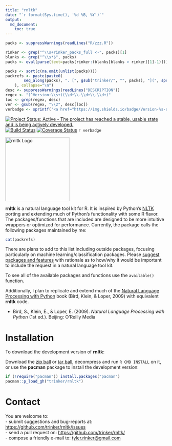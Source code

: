 ```yaml
---
title: "rnltk"
date: "`r format(Sys.time(), '%d %B, %Y')`"
output:
  md_document:
    toc: true      
---
```


```r
packs <- suppressWarnings(readLines("R/zzz.R"))

rinker <- grep("^\\s+rinker_packs_full <-", packs)[1]
blanks <- grep("^\\s*$", packs)
packs <- eval(parse(text=packs[rinker:(blanks[blanks > rinker][1]-1)]))

packs <- sort(c(na.omit(unlist(packs))))
packrefs <- paste(paste0(
        seq_along(packs), ". [", gsub("trinker/", "", packs), "](", sprintf("https://github.com/%s", packs), ")"
    ), collapse="\n")
desc <- suppressWarnings(readLines("DESCRIPTION"))
regex <- "(^Version:\\s+)(\\d+\\.\\d+\\.\\d+)"
loc <- grep(regex, desc)
ver <- gsub(regex, "\\2", desc[loc])
verbadge <- sprintf('<a href="https://img.shields.io/badge/Version-%s-orange.svg"><img src="https://img.shields.io/badge/Version-%s-orange.svg" alt="Version"/></a></p>', ver, ver)
````

[![Project Status: Active - The project has reached a stable, usable state and is being actively developed.](http://www.repostatus.org/badges/0.1.0/active.svg)](http://www.repostatus.org/#active)
[![Build Status](https://travis-ci.org/trinker/rnltk.svg?branch=master)](https://travis-ci.org/trinker/rnltk)
[![Coverage Status](https://coveralls.io/repos/trinker/rnltk/badge.svg?branch=master)](https://coveralls.io/r/trinker/rnltk?branch=master)
`r verbadge`

<img src="inst/rnltk_logo/r_rnltk_logo.png" width="200" alt="rnltk Logo">  

**rnltk** is a natural language tool kit for R.  It is inspired by Python's [NLTK](http://www.nltk.org/) porting and extending much of Python's functionality with some R flavor.  The packages/functions that are included are designed to be more intuitive wrappers or optimized for performance.  Currently, the package calls the following packages maintained by me:

```r
cat(packrefs)
```

There are plans to add to this list including outside packages, focusing particularly on machine learning/classification packages.  Please [suggest packages and features](https://github.com/trinker/rnltk/issues) with rationale as to how/why it would be important to include the request in a natural language tool kit.

To see all of the available packages and functions use the `available()` function.

Additionally, I plan to replicate and extend much of the [Natural Language Processing with Python](http://www.nltk.org/book/) book (Bird, Klein, & Loper, 2009) with equivalent **rnltk** code. 

- Bird, S., Klein, E., & Loper, E. (2009). *Natural Language Processing with Python* (1st ed.). Beijing: O'Reilly Media

# Installation

To download the development version of **rnltk**:

Download the [zip ball](https://github.com/trinker/rnltk/zipball/master) or [tar ball](https://github.com/trinker/rnltk/tarball/master), decompress and run `R CMD INSTALL` on it, or use the **pacman** package to install the development version:

```r
if (!require("pacman")) install.packages("pacman")
pacman::p_load_gh("trinker/rnltk")
```

# Contact

You are welcome to:    
- submit suggestions and bug-reports at: <https://github.com/trinker/rnltk/issues>    
- send a pull request on: <https://github.com/trinker/rnltk/>    
- compose a friendly e-mail to: <tyler.rinker@gmail.com>    
